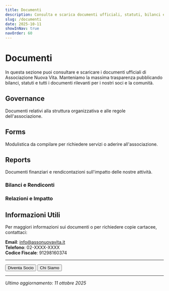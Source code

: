 ```yaml
---
title: Documenti
description: Consulta e scarica documenti ufficiali, statuti, bilanci e moduli di Associazione Nuova Vita
slug: /documenti
date: 2025-10-11
showInNav: true
navOrder: 60
---
```


# Documenti

In questa sezione puoi consultare e scaricare i documenti ufficiali di Associazione Nuova Vita. Manteniamo la massima trasparenza pubblicando bilanci, statuti e tutti i documenti rilevanti per i nostri soci e la comunità.

## Governance

Documenti relativi alla struttura organizzativa e alle regole dell'associazione.

<DocumentLink
  title="Statuto dell'Associazione"
  description="Statuto aggiornato con tutte le norme che regolano l'associazione"
  href="/documents/statuto-2025.pdf"
  fileSize="1.2 MB"
  date="2025-01-15"
/>

<DocumentLink
  title="Regolamento Interno"
  description="Regolamento che definisce le procedure operative dell'associazione"
  href="/documents/regolamento-2025.pdf"
  fileSize="850 KB"
  date="2025-01-15"
/>

<DocumentLink
  title="Codice Etico"
  description="Principi etici e comportamentali per soci, volontari e collaboratori"
  href="/documents/codice-etico.pdf"
  fileSize="450 KB"
  date="2024-06-10"
/>

## Forms

Modulistica da compilare per richiedere servizi o aderire all'associazione.

<DocumentLink
  title="Modulo di Iscrizione Soci"
  description="Modulo per richiedere l'iscrizione come socio ordinario o sostenitore"
  href="/documents/modulo-iscrizione-soci.pdf"
  fileSize="250 KB"
  date="2025-01-01"
/>

<DocumentLink
  title="Modulo Richiesta Assistenza"
  description="Modulo per richiedere assistenza e servizi offerti dall'associazione"
  href="/documents/modulo-richiesta-assistenza.pdf"
  fileSize="300 KB"
  date="2025-01-01"
/>

<DocumentLink
  title="Modulo Volontariato"
  description="Modulo per candidarsi come volontario"
  href="/documents/modulo-volontariato.pdf"
  fileSize="280 KB"
  date="2025-01-01"
/>

<DocumentLink
  title="Liberatoria Privacy"
  description="Modulo per il consenso al trattamento dei dati personali"
  href="/documents/liberatoria-privacy.pdf"
  fileSize="320 KB"
  date="2024-05-25"
/>

## Reports

Documenti finanziari e rendicontazioni sull'impatto delle nostre attività.

### Bilanci e Rendiconti

<DocumentLink
  title="Bilancio Consuntivo 2024"
  description="Bilancio consuntivo dell'esercizio 2024 con relazione del revisore"
  href="/documents/bilancio-2024.pdf"
  fileSize="2.1 MB"
  date="2025-03-30"
/>

<DocumentLink
  title="Bilancio Preventivo 2025"
  description="Bilancio di previsione per l'anno 2025"
  href="/documents/preventivo-2025.pdf"
  fileSize="1.5 MB"
  date="2025-01-20"
/>

<DocumentLink
  title="Rendiconto 5x1000 - Anno 2023"
  description="Rendicontazione dell'utilizzo dei fondi 5x1000 ricevuti"
  href="/documents/rendiconto-5x1000-2023.pdf"
  fileSize="750 KB"
  date="2024-09-15"
/>

### Relazioni e Impatto

<DocumentLink
  title="Relazione Attività 2024"
  description="Report dettagliato delle attività e dei risultati raggiunti nel 2024"
  href="/documents/relazione-attivita-2024.pdf"
  fileSize="3.2 MB"
  date="2025-03-30"
/>

<DocumentLink
  title="Report Impatto Sociale 2024"
  description="Analisi dell'impatto sociale dei nostri programmi e servizi"
  href="/documents/report-impatto-2024.pdf"
  fileSize="1.8 MB"
  date="2025-04-15"
/>

## Informazioni Utili

Per maggiori informazioni sui documenti o per richiedere copie cartacee, contattaci:

**Email**: info@assonuovavita.it  
**Telefono**: 02-XXXX-XXXX  
**Codice Fiscale**: 91298160374

---

<Button href="/diventa-socio" variant="primary">Diventa Socio</Button>
<Button href="/chi-siamo" variant="outline">Chi Siamo</Button>

---

*Ultimo aggiornamento: 11 ottobre 2025*
